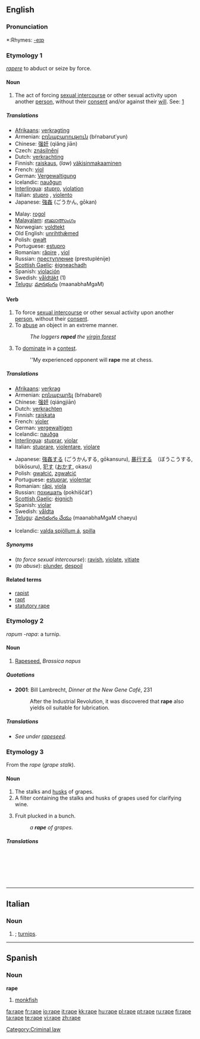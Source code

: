 {{see|râpé}}
==English==
{{wikipedia|rape (word)}}

===Pronunciation===
*:Rhymes: [[Rhymes:English:-eɪp|-eɪp]]

===Etymology 1===
{{L.}} ''[[rapere]]'' to abduct or seize by force.

====Noun====
{{en-noun}}

# {{crime}} The act of forcing [[sexual intercourse]] or other sexual activity upon another [[person]], without their [[consent]] and/or against their [[will]]. See: [http://en.wikipedia.org/wiki/Craig_Charles|Craig_Charles]

=====Translations=====
{{trans-top|the act of forcing sexual activity}}
*[[Afrikaans]]: [[verkragting]]
*Armenian: [[բռնաբարություն]] (bŕnabarut῾yun)
*Chinese: [[强奸]] (qiǎng jiān)
*Czech: [[znásilnění]] {{n}}
*Dutch: [[verkrachting]] {{f}}
*Finnish: [[raiskaus]], (''law'') [[väkisinmakaaminen]]
*French: [[viol]] {{m}}
*German: [[Vergewaltigung]] {{f}}
*Icelandic: [[nauðgun]] {{f}}
*[[Interlingua]]: [[stupro]], [[violation]]
*Italian: [[stupro]] {{m}}, [[violento]] {{m}}
*Japanese: [[強姦]] (ごうかん, gōkan)
{{trans-mid}}
*Malay: [[rogol]]
*[[Malayalam]]: [[ബലാത്സംഗം]]
*Norwegian: [[voldtekt]]
*Old English: [[unrihthæmed|unrihthǣmed]]
*Polish: [[gwałt]] {{m}}
*Portuguese: [[estupro]] {{m}}
*Romanian: [[răpire]] {{f}}, [[viol]] {{n}}
*Russian: [[преступление]] (prestuplénije) {{n}}
*[[Scottish Gaelic]]: [[èignich|èigneachadh]] {{m}}
*Spanish: [[violación]] {{f}}
*Swedish: [[våldtäkt]] {{c}} (1)
*[[Telugu]]: [[మానభంగం]] (maanabhaMgaM)
{{trans-bottom}}

====Verb====
{{en-verb|rap|ing}}

# To force [[sexual intercourse]] or other sexual activity upon another [[person]], without their [[consent]].
# To [[abuse]] an object in an extreme manner.
#: ''The loggers '''raped''' the [[virgin forest]]''
# {{slang}} To [[dominate]] in a [[contest]].
#: ''My experienced opponent will '''rape''' me at chess.

=====Translations=====
{{trans-top|to force sexual intercourse}}
*[[Afrikaans]]: [[verkrag]]
*Armenian: [[բռնաբարել]] (bŕnabarel)
*Chinese: [[强奸]] (qiángjiān)
*Dutch: [[verkrachten]]
*Finnish: [[raiskata]]
*French: [[violer]]
*German: [[vergewaltigen]]
*Icelandic: [[nauðga]]
*[[Interlingua]]: [[stuprar]], [[violar]]
*Italian: [[stuprare]], [[violentare]], [[violare]]
{{trans-mid}}
*Japanese: [[強姦]]する (ごうかんする, gōkansuru), [[暴行]]する　（ぼうこうする, bōkōsuru), [[犯す]] ([[おかす]], okasu)
*Polish: [[gwałcić]], [[zgwałcić]]
*Portuguese: [[estuprar]], [[violentar]]
*Romanian: [[răpi]], [[viola]]
*Russian: [[похищать]] (pokhiščát’)
*[[Scottish Gaelic]]: [[èignich]]
*Spanish: [[violar]]
*Swedish: [[våldta]]
*[[Telugu]]: [[మానభంగం చేయు]] (maanabhaMgaM chaeyu)
{{trans-bottom}}

{{trans-top|to cause damage, destruction to a countryside, nature etc}}
*Icelandic: [[valda spjöllum á]], [[spilla]]
{{trans-mid}}
{{trans-bottom}}

=====Synonyms=====
*(''to force sexual intercourse''): [[ravish]], [[violate]], [[vitiate]]
*(''to abuse''): [[plunder]], [[despoil]]

====Related terms====
*[[rapist]]
*[[rapt]]
*[[statutory rape]]

===Etymology 2===
{{L.}} ''rapum -rapa'': a turnip.

====Noun====
{{en-noun|rape}}

# [[rapeseed|Rapeseed.]] ''Brassica napus''

=====Quotations=====
*'''2001''': Bill Lambrecht, ''Dinner at the New Gene Café'', 231
*: After the Industrial Revolution, it was discovered that '''rape''' also yields oil suitable for lubrication.

=====Translations=====
*''See under [[rapeseed]].''

===Etymology 3===
From the {{F.}} ''rape'' (''grape stalk'').

====Noun====
{{en-noun}}

# The stalks and [[husk]]s of grapes.
# A filter containing the stalks and husks of grapes used for clarifying wine.
# {{obsolete}} Fruit plucked in a bunch.
#: ''a '''rape''' of grapes''.

=====Translations=====
{{trans-top|grape husks}}
&nbsp;
{{trans-mid}}
{{trans-bottom}}

{{trans-top|wine filter}}
&nbsp;
{{trans-mid}}
{{trans-bottom}}

{{trans-top|bunch of fruit}}
&nbsp;
{{trans-mid}}
{{trans-bottom}}

[[Category:Criminal law]]

----

==Italian==

===Noun===
{{infl|it|noun|cat=noun forms|gender=f|plural}}

# {{plural of|lang=Italian|rapa|nodot=1}}; [[turnips]].

----

==Spanish==

===Noun===
'''rape''' {{m}}

# [[monkfish]]

[[fa:rape]]
[[fr:rape]]
[[io:rape]]
[[it:rape]]
[[kk:rape]]
[[hu:rape]]
[[pl:rape]]
[[pt:rape]]
[[ru:rape]]
[[fi:rape]]
[[ta:rape]]
[[te:rape]]
[[vi:rape]]
[[zh:rape]]